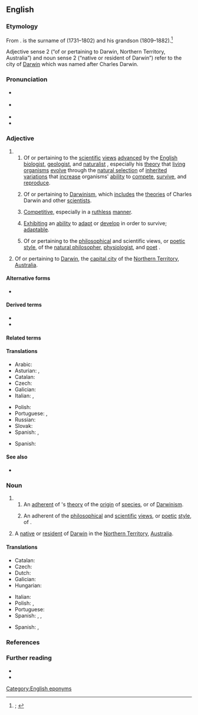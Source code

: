 {{also|darwinian}}
==English==
{{was wotd|2021|February|12}}

===Etymology===
{{multiple images
|direction = vertical
|image1 = Charles Darwin by Julia Margaret Cameron 3.jpg
|caption1 = A [[photographic]] [[portrait]] of {{w|Charles Darwin}} taken in 1868 by {{w|Julia Margaret Cameron}}.
|image2 = Portrait of Erasmus Darwin by Joseph Wright of Derby (1792).jpg
|caption2 = A 1792 portrait of {{w|Erasmus Darwin}}, Charles Darwin’s [[grandfather]], by {{w|Joseph Wright of Derby}}.
}}

From {{suffix|en|Darwin|ian|pos2={{glossary|suffix}} with the sense ‘belonging to, relating to, or like’ forming {{glossary|adjective}}s or {{glossary|noun}}s}}. {{m|en||Darwin}} is the surname of {{w|Erasmus Darwin}} (1731–1802) and his grandson {{w|Charles Darwin}} (1809–1882).<ref>{{R:OED Online|pos=adj.'' and ''n|id=47356|date=December 2012|nodot=1}}; {{R:Lexico|pos=adj.'' and ''n}}</ref>

Adjective sense 2 (“of or pertaining to Darwin, Northern Territory, Australia”) and noun sense 2 (“native or resident of Darwin”) refer to the city of [[Darwin]] which was named after Charles Darwin.

===Pronunciation===
* {{a|RP}} {{IPA|en|/dɑːˈwɪ.ni.ən/}}
* {{a|GA}} {{IPA|en|/dɑɹˈwɪ.ni.ən/}}
* {{rhymes|en|ɪniən}}
* {{hyphenation|en|Dar|win|i|an}}

===Adjective===
{{en-adj}}

# {{non-gloss definition|Senses relating to Charles and Erasmus Darwin.}}
## Of or pertaining to the [[scientific]] [[view#Noun|views]] [[advance#Verb|advanced]] by the [[English#Adjective|English]] [[biologist]], [[geologist]], and [[naturalist]] {{w|Charles Darwin}}, especially his [[theory]] that [[living#Adjective|living]] [[organism]]s [[evolve]] through the [[natural selection]] of [[inherited#Adjective|inherited]] [[variation]]s that [[increase#Verb|increase]] organisms' [[ability]] to [[compete]], [[survive]], and [[reproduce]].
##: {{synonyms|en|Darwinic|Darwinical|q2=chiefly humorous, archaic, rare|Darwinist|Darwinistic|Darwinite|q5=somewhat derogatory}}
## {{lb|en|by extension}} Of or pertaining to [[Darwinism]], which [[include]]s the [[theory|theories]] of Charles Darwin and other [[scientist]]s.
##: {{synonyms|en|Darwinist|Darwinistic}}
## {{lb|en|by extension}} [[competitive|Competitive]], especially in a [[ruthless]] [[manner]].
##: {{synonyms|en|dog eat dog}}
## {{lb|en|by extension}} [[exhibit#Verb|Exhibiting]] an [[ability]] to [[adapt]] or [[develop]] in order to survive; [[adaptable]].
##: {{synonyms|en|agile|flexible}}
##: {{antonyms|en|inadaptable|inflexible|rigid|unadaptable}}
## {{lb|en|chiefly|historical}} Of or pertaining to the [[philosophical]] and scientific views, or [[poetic]] [[style#Noun|style]], of the [[natural philosopher]], [[physiologist]], and [[poet]] {{w|Erasmus Darwin}}.
##: {{synonyms|en|Darwinic|q1=obsolete, rare}}
# Of or pertaining to [[Darwin]], the [[capital city]] of the [[Northern Territory]], [[Australia]].

====Alternative forms====
* {{l|en|Darwinean}}

====Derived terms====
* {{l|en|Darwinianism}}
* {{l|en|neo-Darwinian}}

====Related terms====
{{col3|en
|[[Darwinic]] {{qualifier|obsolete|rare}}
|[[Darwinical]] {{qualifier|chiefly humorous|archaic|rare}}
|Darwinically
|Darwinism
|[[Darwinist]] {{qualifier|adjective|noun}}
|Darwinistic
|Darwinistically
|[[Darwinite]] {{qualifier|adjective|noun}}
|Darwinize
|[[Darwinized]] {{qualifier|adjective}}
|[[Darwinizing]] {{qualifier|adjective|noun}}
}}

====Translations====
{{trans-top|of or pertaining to the scientific views advanced by Charles Darwin, especially his theory that living organisms evolve through natural selection}}
* Arabic: {{t|ar|دَارْوِينِيّ}}
* Asturian: {{t|ast|darvinianu}}, {{t|ast|darvinista}}
* Catalan: {{t|ca|darwinià}}
* Czech: {{t|cs|darwinovský}}
* Galician: {{t|gl|darwinista}}
* Italian: {{t+|it|darwiniano}}, {{t+|it|darwinista}}
{{trans-mid}}
* Polish: {{t|pl|darwinowski}}
* Portuguese: {{t|pt|darwiniano}}, {{t|pt|darwinista}}
* Russian: {{t+|ru|дарвиновский}}
* Slovak: {{t|sk|darvinovský}}
* Spanish: {{t|es|darwiniano}}, {{t|es|darwinista}}
{{trans-bottom}}

{{trans-top|of or pertaining to Darwinism, which includes the theories of Charles Darwin and other scientists}}
{{trans-mid}}
{{trans-bottom}}

{{trans-see|competitive, especially in a ruthless manner|competitive}}
{{trans-see|exhibiting an ability to adapt or develop in order to survive|adaptable}}

{{trans-top|of or relating to the philosophical and scientific views, or poetic style, of Erasmus Darwin}}
{{trans-mid}}
{{trans-bottom}}

{{trans-top|of or pertaining to Darwin, Northern Territory, Australia}}
* Spanish: {{t|es|darwiniano}}
{{trans-mid}}
{{trans-bottom}}

====See also====
* {{l|en|survival of the fittest}}

===Noun===
{{en-noun}}

# {{non-gloss definition|Senses relating to Charles and Erasmus Darwin.}}
## An [[adherent]] of {{w|Charles Darwin}}'s [[theory]] of the [[origin]] of [[species]], or of [[Darwinism]].
##: {{synonyms|en|Darwinist|Darwinite|q2=somewhat derogatory}}
## {{lb|en|obsolete|rare}} An adherent of the [[philosophical]] and [[scientific]] [[view#Noun|views]], or [[poetic]] [[style#Noun|style]], of {{w|Erasmus Darwin}}.
# A [[native#Noun|native]] or [[resident#Noun|resident]] of [[Darwin]] in the [[Northern Territory]], [[Australia]].

====Translations====
{{trans-top|adherent of Charles Darwin’s theory of the origin of species, or of Darwinism}}
* Catalan: {{t+|ca|darwinista|m|f}}
* Czech: {{t|cs|darwinista|m}}
* Dutch: {{t|nl|darwiniaans}}
* Galician: {{t|gl|darwinista|m|f}}
* Hungarian: {{t+|hu|darwinista}}
{{trans-mid}}
* Italian: {{t+|it|darwinista|m|f}}
* Polish: {{t+|pl|darwinista|m}}, {{t+|pl|darwinistka|f}}
* Portuguese: {{t|pt|darwinista|m|f}}
* Spanish: {{t|es|darwiniano|m}}, {{t|es|darwiniana|f}}, {{t|es|darwinista|m|f}}
{{trans-bottom}}

{{trans-top|native or resident of Darwin, Northern Territory, Australia}}
* Spanish: {{t|es|darwiniano|m}}, {{t|es|darwiniana|f}}
{{trans-mid}}
{{trans-bottom}}

===References===
<references/>

===Further reading===
* {{pedia|Darwinism}}
* {{pedia|Darwin, Northern Territory}}

[[Category:English eponyms]]